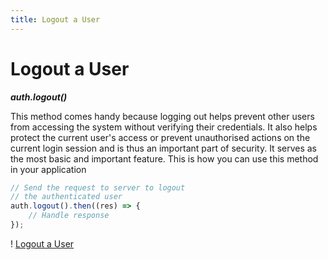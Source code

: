 ```yaml
---
title: Logout a User
---
```

# Logout a User

***auth.logout()***

This method comes handy because logging out helps prevent other users from accessing the system without verifying their credentials. It also helps protect the current user's access or prevent unauthorised actions on the current login session and is thus an important part of security. It serves as the most basic and important feature.
This is how you can use this method in your application


```js
// Send the request to server to logout
// the authenticated user
auth.logout().then((res) => {
    // Handle response
});
```

! [Logout a User](/images/guides/logout.webm)
